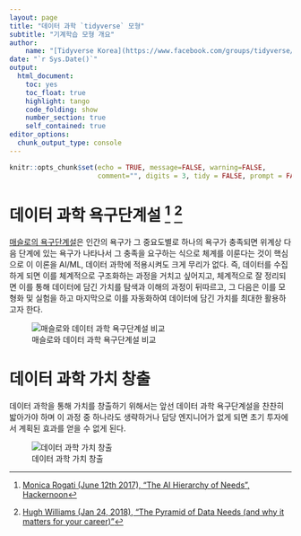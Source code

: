 ```yaml
---
layout: page
title: "데이터 과학 `tidyverse` 모형"
subtitle: "기계학습 모형 개요"
author:
    name: "[Tidyverse Korea](https://www.facebook.com/groups/tidyverse/)"
date: "`r Sys.Date()`"
output:
  html_document: 
    toc: yes
    toc_float: true
    highlight: tango
    code_folding: show
    number_section: true
    self_contained: true
editor_options: 
  chunk_output_type: console
---
```


```r
knitr::opts_chunk$set(echo = TRUE, message=FALSE, warning=FALSE,
                      comment="", digits = 3, tidy = FALSE, prompt = FALSE, fig.align = 'center')

```


# 데이터 과학 욕구단계설 [^ai-for-needs] [^data-science-pyramid] {#data-for-needs}

[^ai-for-needs]: [Monica Rogati (June 12th 2017), "The AI Hierarchy of Needs", Hackernoon](https://hackernoon.com/the-ai-hierarchy-of-needs-18f111fcc007)

[^data-science-pyramid]: [Hugh Williams (Jan 24, 2018), "The Pyramid of Data Needs (and why it matters for your career)"](https://medium.com/@hugh_data_science/the-pyramid-of-data-needs-and-why-it-matters-for-your-career-b0f695c13f11)

[매슬로의 욕구단계설](https://ko.wikipedia.org/wiki/%EB%A7%A4%EC%8A%AC%EB%A1%9C%EC%9D%98_%EC%9A%95%EA%B5%AC%EB%8B%A8%EA%B3%84%EC%84%A4)은 인간의 욕구가 그 중요도별로 하나의 욕구가 충족되면 위계상 다음 단계에 있는 욕구가 나타나서 그 충족을 요구하는 식으로 체계를 이룬다는 것이 핵심으로 이 이론을 AI/ML, 데이터 과학에 적용시켜도 크게 무리가 없다.
즉, 데이터를 수집하게 되면 이를 체계적으로 구조화하는 과정을 거치고 싶어지고, 체계적으로 잘 정리되면 이를 통해 데이터에 담긴 가치를 탐색과 이해의 과정이 뒤따르고, 그 다음은 이를 모형화 및 실험을 하고 마지막으로 이를 자동화하여 데이터에 담긴 가치를 최대한 활용하고자 한다.

![매슬로와 데이터 과학 욕구단계설 비교](fig/data-hierarchy-for-needs.png)

# 데이터 과학 가치 창출 {#data-for-needs-value}

데이터 과학을 통해 가치를 창출하기 위해서는 앞선 데이터 과학 욕구단계설을 찬찬히 밟아가야 하며 이 과정 중 하나라도 생략하거나 담당 엔지니어가 없게 되면 초기 투자에서 계획된 효과를 얻을 수 없게 된다.

![데이터 과학 가치 창출](fig/ml-in-production.png)
